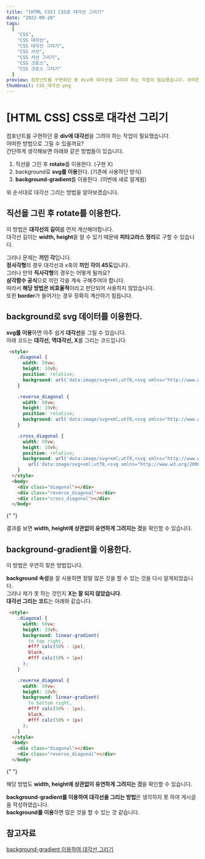 ```yaml
---
title: "[HTML CSS] CSS로 대각선 그리기"
date: "2022-09-28"
tags:
  [
    "CSS",
    "CSS 대각선",
    "CSS 대각선 그리기",
    "CSS 사선",
    "CSS 사선 그리기",
    "CSS 크로스",
    "CSS 크로스 그리기"
  ]
preview: 컴포넌트를 구현하던 중 div에 대각선을 그려야 하는 작업이 필요했습니다. 어떠한 방법으로 그릴 수 있을까요? 간단하게 생각해보면 아래와 같은 방법들이 있습니다. 1. 직선을 그린 후 rotate를 이용한다. (구현 X) 2. background로 svg를 이용한다. (기존에 사용하던 방식) 3. background-gradient를 이용한다. (이번에 새로 알게됨) 위 순서대로 대각선 그리는 방법을 알아보겠습니다. 직선을 그린 후 rotate를 이용한다. 이 방법은 대각선의 길이를 먼저 계산해야합니다. 대각선 길이는 width, height을 알 수 있기 때문에 피타고라스 정리로 구할 수 있습니다. 그러나 문제는 끼인 각입니다. 정사각형의 경우 대각선과 x축의 끼인 각이 45도입니다. 그러나 만약 직사각형의 경우는 어떻게 될까요? 삼각함수 공식으로 끼인 각을 계속 구해주어야 합니다. 따라서 해당 방법은 비효율적이라고 판단되어 사용하지 않았습니다. 또한 border가 들어가는 경우 정확히 계산하기 힘듭니다.
thumbnail: CSS_대각선.png
---
```


# [HTML CSS] CSS로 대각선 그리기

컴포넌트를 구현하던 중 **div에 대각선**을 그려야 하는 작업이 필요했습니다.  
어떠한 방법으로 그릴 수 있을까요?  
간단하게 생각해보면 아래와 같은 방법들이 있습니다.

1. 직선을 그린 후 **rotate**를 이용한다. (구현 X)
2. background로 **svg를 이용**한다. (기존에 사용하던 방식)
3. **background-gradient**를 이용한다. (이번에 새로 알게됨)

위 순서대로 대각선 그리는 방법을 알아보겠습니다.

## 직선을 그린 후 rotate를 이용한다.

이 방법은 **대각선의 길이**를 먼저 계산해야합니다.  
대각선 길이는 **width, height**을 알 수 있기 때문에 **피타고라스 정리**로 구할 수 있습니다.

그러나 문제는 **끼인 각**입니다.  
**정사각형**의 경우 대각선과 x축의 **끼인 각이 45도**입니다.  
그러나 만약 **직사각형**의 경우는 어떻게 될까요?  
**삼각함수 공식**으로 끼인 각을 계속 구해주어야 합니다.  
따라서 **해당 방법은 비효율적**이라고 판단되어 사용하지 않았습니다.  
또한 **border**가 들어가는 경우 정확히 계산하기 힘듭니다.

## background로 svg 데이터를 이용한다.

**svg를 이용**하면 아주 쉽게 **대각선**을 그릴 수 있습니다.  
아래 코드는 **대각선, 역대각선, X**를 그리는 코드입니다.

```HTML
 <style>
    .diagonal {
      width: 50vw;
      height: 10vh;
      position: relative;
      background: url('data:image/svg+xml;utf8,<svg xmlns="http://www.w3.org/2000/svg"><line x1="0" y1="0" x2="100%" y2="100%" stroke="black" /></svg>');
    }

    .reverse_diagonal {
      width: 50vw;
      height: 10vh;
      position: relative;
      background: url('data:image/svg+xml;utf8,<svg xmlns="http://www.w3.org/2000/svg"><line x1="0" y1="100%" x2="100%" y2="0" stroke="black" /></svg>');
    }

    .cross_diagonal {
      width: 50vw;
      height: 10vh;
      position: relative;
      background: url('data:image/svg+xml;utf8,<svg xmlns="http://www.w3.org/2000/svg"><line x1="0" y1="0" x2="100%" y2="100%" stroke="black" /></svg>'),
        url('data:image/svg+xml;utf8,<svg xmlns="http://www.w3.org/2000/svg"><line x1="0" y1="100%" x2="100%" y2="0" stroke="black" /></svg>');
    }
  </style>
  <body>
    <div class="diagonal"></div>
    <div class="reverse_diagonal"></div>
    <div class="cross_diagonal"></div>
  </body>
```

<PostImage
  src="https://raw.githubusercontent.com/Codiving/blog-posts/main/Images/HTMLCSS/CSS_대각선_1.gif"
  alt="이미지1"
/>{" "}

결과를 보면 **width, height에 상관없이 유연하게 그려지는 것**을 확인할 수 있습니다.

## background-gradient을 이용한다.

이 방법은 우연히 찾은 방법입니다.

**background 속성**을 잘 사용하면 정말 많은 것을 할 수 있는 것을 다시 알게되었습니다.  
그러나 제가 못 하는 것인지 **X는 잘 되지 않았습니다**.  
**대각선 그리는 코드**는 아래와 같습니다.

```HTML
 <style>
    .diagonal {
      width: 50vw;
      height: 10vh;
      background: linear-gradient(
        to top right,
        #fff calc(50% - 1px),
        black,
        #fff calc(50% + 1px)
      );
    }

    .reverse_diagonal {
      width: 50vw;
      height: 10vh;
      background: linear-gradient(
        to bottom right,
        #fff calc(50% - 1px),
        black,
        #fff calc(50% + 1px)
      );
    }
  </style>
  <body>
    <div class="diagonal"></div>
    <div class="reverse_diagonal"></div>
  </body>
```

<PostImage
  src="https://raw.githubusercontent.com/Codiving/blog-posts/main/Images/HTMLCSS/CSS_대각선_2.gif"
  alt="이미지2"
/>{" "}

해당 방법도 **width, height에 상관없이 유연하게 그려지는 것**을 확인할 수 있습니다.

**background-gradient를 이용하여 대각선을 그리는 방법**은 생각하지 못 하여 게시글을 작성하였습니다.  
**background를 이용**하면 많은 것을 할 수 있는 것 같습니다.

## 참고자료

[background-gradient 이용하여 대각선 그리기](https://codepen.io/navenoc13/pen/YzpXrOg)
